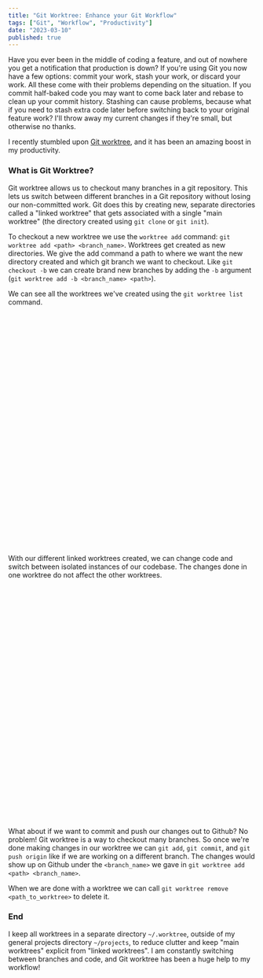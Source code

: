 ```yaml
---
title: "Git Worktree: Enhance your Git Workflow"
tags: ["Git", "Workflow", "Productivity"]
date: "2023-03-10"
published: true
---
```


Have you ever been in the middle of coding a feature, and out of nowhere you get a notification that production is down?
If you're using Git you now have a few options: commit your work, stash your work, or discard your work.
All these come with their problems depending on the situation.
If you commit half-baked code you may want to come back later and rebase to clean up your commit history.
Stashing can cause problems, because what if you need to stash extra code later before switching back to your original feature work?
I'll throw away my current changes if they're small, but otherwise no thanks.

I recently stumbled upon [Git worktree](https://git-scm.com/docs/git-worktree/2.39.0), and it has been an amazing boost in my productivity.

### What is Git Worktree?

Git worktree allows us to checkout many branches in a git repository. This lets us switch between different branches in a Git repository without losing our non-committed work.
Git does this by creating new, separate directories called a "linked worktree" that gets associated with a single "main worktree" (the directory created using `git clone` or `git init`).

To checkout a new worktree we use the `worktree add` command: `git worktree add <path> <branch_name>`.
Worktrees get created as new directories. We give the add command a path to where we want the new directory created and which git branch we want to checkout.
Like `git checkout -b` we can create brand new branches by adding the `-b` argument (`git worktree add -b <branch_name> <path>`).

We can see all the worktrees we've created using the `git worktree list` command.

<div style="height:476px;" class="mb-12">
  <script
    async
    data-speed="1.4"
    data-idleTimeLimit="1.5"
    id="asciicast-4OQWztFetatQAkZblFz7cANUm"
    src="https://asciinema.org/a/4OQWztFetatQAkZblFz7cANUm.js"></script>
</div>

With our different linked worktrees created, we can change code and switch between isolated instances of our codebase. The changes done in one worktree do not affect the other worktrees.

<div style="height:476px" class="mb-12">
  <script
    async
    data-speed="1.4"
    data-idleTimeLimit="1.5"
    id="asciicast-mBldDWAWpgHtzmDl1BnsheDuj"
    src="https://asciinema.org/a/mBldDWAWpgHtzmDl1BnsheDuj.js"></script>
</div>

What about if we want to commit and push our changes out to Github? No problem! Git worktree is a way to checkout many branches.
So once we're done making changes in our worktree we can `git add`, `git commit`, and `git push origin` like if we are working on a different branch.
The changes would show up on Github under the `<branch_name>` we gave in `git worktree add <path> <branch_name>`.

When we are done with a worktree we can call `git worktree remove <path_to_worktree>` to delete it.

### End

I keep all worktrees in a separate directory `~/.worktree`, outside of my general projects directory `~/projects`, to reduce clutter and keep "main worktrees" explicit from "linked worktrees".
I am constantly switching between branches and code, and Git worktree has been a huge help to my workflow!
